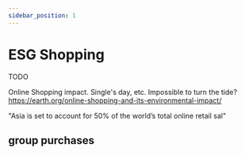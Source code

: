 ```yaml
---
sidebar_position: 1
---
```



# ESG Shopping

TODO

Online Shopping impact. Single's day, etc. Impossible to turn the tide?
https://earth.org/online-shopping-and-its-environmental-impact/


"Asia is set to account for 50% of the world’s total online retail sal"


## group purchases 